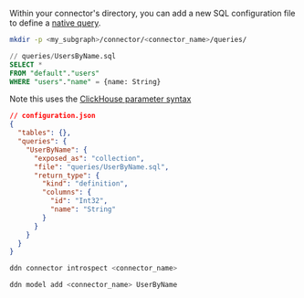 Within your connector's directory, you can add a new SQL configuration file to define a
[native query](/reference/connectors/clickhouse/native-operations/native-queries.mdx).

```sh title="Create a new directory to store your native queries:"
mkdir -p <my_subgraph>/connector/<connector_name>/queries/
```

```sql title="Create a new file in your connector's directory:"
// queries/UsersByName.sql
SELECT *
FROM "default"."users"
WHERE "users"."name" = {name: String}
```

Note this uses the
[ClickHouse parameter syntax](https://clickhouse.com/docs/en/interfaces/cli#cli-queries-with-parameters-syntax)

```json title="Update your the queries section in your configuration.json file:"
// configuration.json
{
  "tables": {},
  "queries": {
    "UserByName": {
      "exposed_as": "collection",
      "file": "queries/UserByName.sql",
      "return_type": {
        "kind": "definition",
        "columns": {
          "id": "Int32",
          "name": "String"
        }
      }
    }
  }
}
```

```bash title="Use the DDN CLI to introspect your ClickHouse instance:"
ddn connector introspect <connector_name>
```

```sh title="Then, update your models:"
ddn model add <connector_name> UserByName
```
